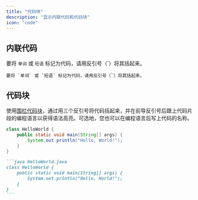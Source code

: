 ```yaml
---
title: "代码块"
description: "显示内联代码和代码块"
icon: "code"
---
```


## 内联代码

要将 `单词` 或 `短语` 标记为代码，请用反引号（`）将其括起来。

```
要将 `单词` 或 `短语` 标记为代码，请用反引号（`）将其括起来。
```

## 代码块

使用[围栏代码块](https://www.markdownguide.org/extended-syntax/#fenced-code-blocks)，通过用三个反引号将代码括起来，并在前导反引号后跟上代码片段的编程语言以获得语法高亮。可选地，您也可以在编程语言后写上代码的名称。

```java HelloWorld.java
class HelloWorld {
    public static void main(String[] args) {
        System.out.println("Hello, World!");
    }
}
```

````md
```java HelloWorld.java
class HelloWorld {
    public static void main(String[] args) {
        System.out.println("Hello, World!");
    }
}
```
````
